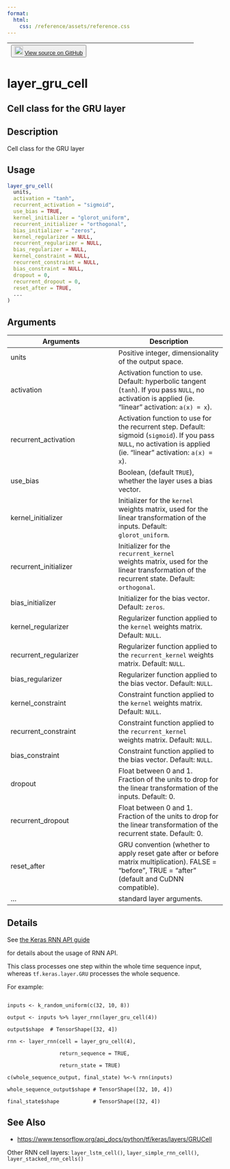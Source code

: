 ```yaml
---
format:
  html:
    css: /reference/assets/reference.css
---
```


| <button class="button"> ![](/reference/assets/GitHub-Mark-32px.png){width="20"} [View source on GitHub](https://github.com/rstudio/keras//blob/main/R/layers-recurrent-cells.R#L286) </button> |
|:------------------------------:|:--------------------------------------:|

# layer_gru_cell

## Cell class for the GRU layer

## Description
Cell class for the GRU layer 


## Usage
```r
layer_gru_cell( 
  units, 
  activation = "tanh", 
  recurrent_activation = "sigmoid", 
  use_bias = TRUE, 
  kernel_initializer = "glorot_uniform", 
  recurrent_initializer = "orthogonal", 
  bias_initializer = "zeros", 
  kernel_regularizer = NULL, 
  recurrent_regularizer = NULL, 
  bias_regularizer = NULL, 
  kernel_constraint = NULL, 
  recurrent_constraint = NULL, 
  bias_constraint = NULL, 
  dropout = 0, 
  recurrent_dropout = 0, 
  reset_after = TRUE, 
  ... 
) 
```

## Arguments
|Arguments|Description|
|---|---|
| units | Positive integer, dimensionality of the output space. |
| activation | Activation function to use. Default: hyperbolic tangent (`tanh`). If you pass `NULL`, no activation is applied (ie. "linear" activation: `a(x) = x`). |
| recurrent_activation | Activation function to use for the recurrent step. Default: sigmoid (`sigmoid`). If you pass `NULL`, no activation is applied (ie. "linear" activation: `a(x) = x`). |
| use_bias | Boolean, (default `TRUE`), whether the layer uses a bias vector. |
| kernel_initializer | Initializer for the `kernel` weights matrix, used for the linear transformation of the inputs. Default: `glorot_uniform`. |
| recurrent_initializer | Initializer for the `recurrent_kernel`<br>weights matrix, used for the linear transformation of the recurrent state. Default: `orthogonal`. |
| bias_initializer | Initializer for the bias vector. Default: `zeros`. |
| kernel_regularizer | Regularizer function applied to the `kernel` weights matrix. Default: `NULL`. |
| recurrent_regularizer | Regularizer function applied to the `recurrent_kernel` weights matrix. Default: `NULL`. |
| bias_regularizer | Regularizer function applied to the bias vector. Default: `NULL`. |
| kernel_constraint | Constraint function applied to the `kernel` weights matrix. Default: `NULL`. |
| recurrent_constraint | Constraint function applied to the `recurrent_kernel`<br>weights matrix. Default: `NULL`. |
| bias_constraint | Constraint function applied to the bias vector. Default: `NULL`. |
| dropout | Float between 0 and 1. Fraction of the units to drop for the linear transformation of the inputs. Default: 0. |
| recurrent_dropout | Float between 0 and 1. Fraction of the units to drop for the linear transformation of the recurrent state. Default: 0. |
| reset_after | GRU convention (whether to apply reset gate after or before matrix multiplication). FALSE = "before", TRUE = "after" (default and CuDNN compatible). |
| ... | standard layer arguments. |

## Details

See [the Keras RNN API guide](https://www.tensorflow.org/guide/keras/rnn)

for details about the usage of RNN API. 

This class processes one step within the whole time sequence input, whereas `tf.keras.layer.GRU` processes the whole sequence. 

For example: 

```

inputs <- k_random_uniform(c(32, 10, 8)) 

output <- inputs %>% layer_rnn(layer_gru_cell(4)) 

output$shape  # TensorShape([32, 4]) 

rnn <- layer_rnn(cell = layer_gru_cell(4), 

                 return_sequence = TRUE, 

                 return_state = TRUE) 

c(whole_sequence_output, final_state) %<-% rnn(inputs) 

whole_sequence_output$shape # TensorShape([32, 10, 4]) 

final_state$shape           # TensorShape([32, 4]) 

```





## See Also

- [https://www.tensorflow.org/api_docs/python/tf/keras/layers/GRUCell](https://www.tensorflow.org/api_docs/python/tf/keras/layers/GRUCell)

Other RNN cell layers:  `layer_lstm_cell()`, `layer_simple_rnn_cell()`, `layer_stacked_rnn_cells()`


